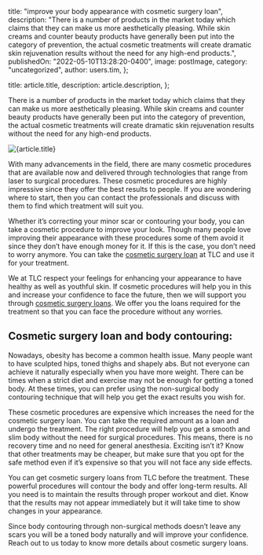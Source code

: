 
  title: "improve your body appearance with cosmetic surgery loan",
  description:
    "There is a number of products in the market today which claims that they can make us more aesthetically pleasing. While skin creams and counter beauty products have generally been put into the category of prevention, the actual cosmetic treatments will create dramatic skin rejuvenation results without the need for any high-end products.",
  publishedOn: "2022-05-10T13:28:20-0400",
  image: postImage,
  category: "uncategorized",
  author: users.tim,
};

  title: article.title,
  description: article.description,
};


There is a number of products in the market today which claims that they can make us more aesthetically pleasing. While skin creams and counter beauty products have generally been put into the category of prevention, the actual cosmetic treatments will create dramatic skin rejuvenation results without the need for any high-end products.

<Image src={postImage} alt={article.title} />

With many advancements in the field, there are many cosmetic procedures that are available now and delivered through technologies that range from laser to surgical procedures. These cosmetic procedures are highly impressive since they offer the best results to people. If you are wondering where to start, then you can contact the professionals and discuss with them to find which treatment will suit you.

Whether it’s correcting your minor scar or contouring your body, you can take a cosmetic procedure to improve your look. Though many people love improving their appearance with these procedures some of them avoid it since they don’t have enough money for it. If this is the case, you don’t need to worry anymore. You can take the [cosmetic surgery loan](https://medical.tlc.com.au/cosmetic-surgery/) at TLC and use it for your treatment.

We at TLC respect your feelings for enhancing your appearance to have healthy as well as youthful skin. If cosmetic procedures will help you in this and increase your confidence to face the future, then we will support you through [cosmetic surgery loans](https://tlc.com.au/). We offer you the loans required for the treatment so that you can face the procedure without any worries.

## Cosmetic surgery loan and body contouring:

Nowadays, obesity has become a common health issue. Many people want to have sculpted hips, toned thighs and shapely abs. But not everyone can achieve it naturally especially when you have more weight. There can be times when a strict diet and exercise may not be enough for getting a toned body. At these times, you can prefer using the non-surgical body contouring technique that will help you get the exact results you wish for.

These cosmetic procedures are expensive which increases the need for the cosmetic surgery loan. You can take the required amount as a loan and undergo the treatment. The right procedure will help you get a smooth and slim body without the need for surgical procedures. This means, there is no recovery time and no need for general anesthesia. Exciting isn’t it? Know that other treatments may be cheaper, but make sure that you opt for the safe method even if it’s expensive so that you will not face any side effects.

You can get cosmetic surgery loans from TLC before the treatment. These powerful procedures will contour the body and offer long-term results. All you need is to maintain the results through proper workout and diet. Know that the results may not appear immediately but it will take time to show changes in your appearance.

Since body contouring through non-surgical methods doesn’t leave any scars you will be a toned body naturally and will improve your confidence. Reach out to us today to know more details about cosmetic surgery loans.
